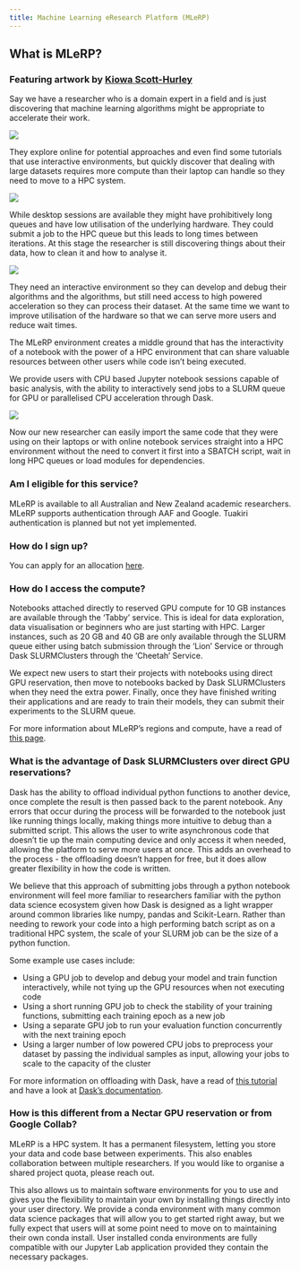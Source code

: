 ```yaml
---
title: Machine Learning eResearch Platform (MLeRP)
---
```

## What is MLeRP?
### Featuring artwork by [Kiowa Scott-Hurley](https://kiowa-scott-hurley.github.io/tea-tech-and-trials/)

Say we have a researcher who is a domain expert in a field and is just discovering that machine learning algorithms might be appropriate to accelerate their work. 

![](./images/before-after.png)

::: {layout-ncol=2 layout-valign="center"}

They explore online for potential approaches and even find some tutorials that use interactive environments, but quickly discover that dealing with large datasets requires more compute than their laptop can handle so they need to move to a HPC system. 

![](./images/notebook-cat.png)

:::

While desktop sessions are available they might have prohibitively long queues and have low utilisation of the underlying hardware. They could submit a job to the HPC queue but this leads to long times between iterations. At this stage the researcher is still discovering things about their data, how to clean it and how to analyse it. 

![](./images/hpc-cat.png)

They need an interactive environment so they can develop and debug their algorithms and the algorithms, but still need access to high powered acceleration so they can process their dataset. At the same time we want to improve utilisation of the hardware so that we can serve more users and reduce wait times.

The MLeRP environment creates a middle ground that has the interactivity of a notebook with the power of a HPC environment that can share valuable resources between other users while code isn’t being executed.

We provide users with CPU based Jupyter notebook sessions capable of basic analysis, with the ability to interactively send jobs to a SLURM queue for GPU or parallelised CPU acceleration through Dask.

![](./images/mlerp-panels.png)

Now our new researcher can easily import the same code that they were using on their laptops or with online notebook services straight into a HPC environment without the need to convert it first into a SBATCH script, wait in long HPC queues or load modules for dependencies. 

### Am I eligible for this service?
MLeRP is available to all Australian and New Zealand academic researchers. MLeRP supports authentication through AAF and Google. Tuakiri authentication is planned but not yet implemented.

### How do I sign up?
You can apply for an allocation [here](https://forms.gle/HuPk8ckmptq2LCaR7).

### How do I access the compute?
Notebooks attached directly to reserved GPU compute for 10 GB instances are available through the 'Tabby' service. This is ideal for data exploration, data visualisation or beginners who are just starting with HPC. Larger instances, such as 20 GB and 40 GB are only available through the SLURM queue either using batch submission through the 'Lion' Service or through Dask SLURMClusters through the 'Cheetah' Service.

We expect new users to start their projects with notebooks using direct GPU reservation, then move to notebooks backed by Dask SLURMClusters when they need the extra power. Finally, once they have finished writing their applications and are ready to train their models, they can submit their experiments to the SLURM queue.

For more information about MLeRP's regions and compute, have a read of [this page](/compute.qmd).

### What is the advantage of Dask SLURMClusters over direct GPU reservations?
Dask has the ability to offload individual python functions to another device, once complete the result is then passed back to the parent notebook. Any errors that occur during the process will be forwarded to the notebook just like running things locally, making things more intuitive to debug than a submitted script. This allows the user to write asynchronous code that doesn't tie up the main computing device and only access it when needed, allowing the platform to serve more users at once. This adds an overhead to the process - the offloading doesn't happen for free, but it does allow greater flexibility in how the code is written.

We believe that this approach of submitting jobs through a python notebook environment will feel more familiar to researchers familiar with the python data science ecosystem given how Dask is designed as a light wrapper around common libraries like numpy, pandas and Scikit-Learn. Rather than needing to rework your code into a high performing batch script as on a traditional HPC system, the scale of your SLURM job can be the size of a python function.

Some example use cases include:

- Using a GPU job to develop and debug your model and train function interactively, while not tying up the GPU resources when not executing code
- Using a short running GPU job to check the stability of your training functions, submitting each training epoch as a new job
- Using a separate GPU job to run your evaluation function concurrently with the next training epoch
- Using a larger number of low powered CPU jobs to preprocess your dataset by passing the individual samples as input, allowing your jobs to scale to the capacity of the cluster

For more information on offloading with Dask, have a read of [this tutorial](/tutorials/2_dask_offloading.ipynb) and have a look at [Dask's documentation](https://docs.dask.org/en/stable/).

### How is this different from a Nectar GPU reservation or from Google Collab?
MLeRP is a HPC system. It has a permanent filesystem, letting you store your data and code base between experiments. This also enables collaboration between multiple researchers. If you would like to organise a shared project quota, please reach out.

This also allows us to maintain software environments for you to use and gives you the flexibility to maintain your own by installing things directly into your user directory. We provide a conda environment with many common data science packages that will allow you to get started right away, but we fully expect that users will at some point need to move on to maintaining their own conda install. User installed conda environments are fully compatible with our Jupyter Lab application provided they contain the necessary packages.